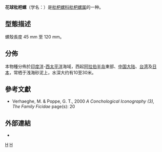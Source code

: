 {{Speciesbox
| image = Ficus_variegata_01.JPG
| image_caption =
| genus = Ficus (gastropod)
| species = variegata
| authority = {{tsl|en|Röding|}}, 1798 <ref>Röding P. F. (1798). Museum Boltenianum sive Catalogus Cimeliorum e tribus regnis naturae quae olim collegerat Joa. Fried. Bolten M. D. p. d. pars secunda continens Conchylia sive Testacea univalvia, bivalvia et multivalvia.
page(s): 148</ref>
| synonyms_ref =
| synonyms =
* ''Ficus variegatus'' {{small|Röding, 1798}}（詞性錯誤）
}}

'''花球枇杷螺'''（学名：''{{lang|la|Ficus variegata}}''）是[[枇杷螺科|枇杷螺科]][[枇杷螺属|枇杷螺属]]的一种{{r|shell_701|WoRMS_527727}}。

==型態描述==
螺殼長度 45 mm 至 120 mm。

==分佈==
本物種分佈於[[印度洋|印度洋]]-[[西太平洋|西太平洋]]海域，西起[[阿拉伯半岛|阿拉伯半岛]]東部、[[中国大陆|中国大陆]]、[[台湾|台湾]]{{r|shell_701}}及[[日本|日本]]，常栖于浅海砂泥上，水深大约有10至30米{{r|shell_701}}。

==參考文獻==
* Verhaeghe, M. & Poppe, G. T., 2000 ''A Conchological Iconography (3), The Family Ficidae'' page(s): 20
{{reflist|refs=
<ref name="shell_701">{{cite web
 |url=http://shell.sinica.edu.tw/chinese/shellbase_detail.php?science_no=701
 |title=国际贝库：花球枇杷螺|publisher=台湾贝类资料库|accessdate=2009-08-11}}</ref>
<ref name="WoRMS_527727">{{WRMS species|527727 |''Ficus variegatus'' Röding, 1798|||WoRMS (2009). Ficus variegata Röding, 1798. Accessed through:  <!-- [[World_Register_of_Marine_Species|World Register of Marine Species]] -->[[世界海洋物种目录|世界海洋物种目录]] at <nowiki>http://www.marinespecies.org/aphia.php?p=taxdetails&id=527727 </nowiki> on 6 June 2010}}</ref>
}}

==外部連結==
* {{gastropods.com |key=1 |id=941 |title=''Ficus variegata'' |access-date=2011-02-22 }}
{{Taxonbar|from=Q502030}}
[[Category:枇杷螺属|H]]
[[Category:_1798年描述的动物|H]]
{{Mollusc-stub}}